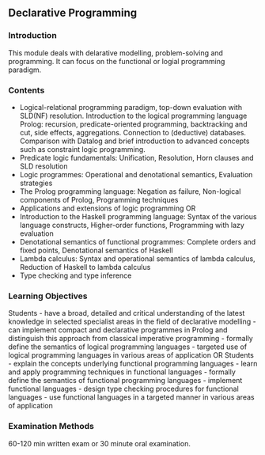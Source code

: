 ## Declarative Programming

### Introduction

This module deals with delarative modelling, problem-solving and programming. It can focus on the functional or logial programming paradigm.


### Contents

- Logical-relational programming paradigm, top-down evaluation with SLD(NF) resolution. Introduction to the logical programming language Prolog: recursion, predicate-oriented programming, backtracking and cut, side effects, aggregations. Connection to (deductive) databases. Comparison with Datalog and brief introduction to advanced concepts such as constraint logic programming.
- Predicate logic fundamentals: Unification, Resolution, Horn clauses and SLD resolution
- Logic programmes: Operational and denotational semantics, Evaluation strategies
- The Prolog programming language: Negation as failure, Non-logical components of Prolog, Programming techniques
- Applications and extensions of logic programming
OR
- Introduction to the Haskell programming language: Syntax of the various language constructs, Higher-order functions, Programming with lazy evaluation
- Denotational semantics of functional programmes: Complete orders and fixed points, Denotational semantics of Haskell
- Lambda calculus: Syntax and operational semantics of lambda calculus, Reduction of Haskell to lambda calculus
- Type checking and type inference

### Learning Objectives

Students
- have a broad, detailed and critical understanding of the latest knowledge in selected specialist areas in the field of declarative modelling
- can implement compact and declarative programmes in Prolog and distinguish this approach from classical imperative programming
- formally define the semantics of logical programming languages
- targeted use of logical programming languages in various areas of application
OR
Students
- explain the concepts underlying functional programming languages 
- learn and apply programming techniques in functional languages
- formally define the semantics of functional programming languages
- implement functional languages
- design type checking procedures for functional languages
- use functional languages in a targeted manner in various areas of application



### Examination Methods

60-120 min written exam or 30 minute oral examination.